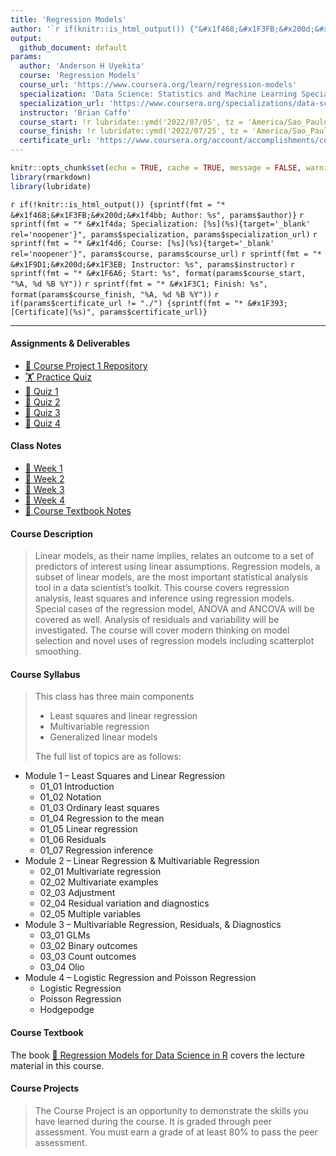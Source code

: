 ```yaml
---
title: 'Regression Models'
author: '`r if(knitr::is_html_output()) {"&#x1f468;&#x1F3FB;&#x200d;&#x1f4bb; Anderson H Uyekita"} else {NULL}`'
output:
  github_document: default
params:
  author: 'Anderson H Uyekita'
  course: 'Regression Models'
  course_url: 'https://www.coursera.org/learn/regression-models'
  specialization: 'Data Science: Statistics and Machine Learning Specialization'
  specialization_url: 'https://www.coursera.org/specializations/data-science-statistics-machine-learning'
  instructor: 'Brian Caffo'
  course_start: !r lubridate::ymd('2022/07/05', tz = 'America/Sao_Paulo')
  course_finish: !r lubridate::ymd('2022/07/25', tz = 'America/Sao_Paulo')
  certificate_url: 'https://www.coursera.org/account/accomplishments/certificate/G3T94H7QL4HK'
---
```


```r
knitr::opts_chunk$set(echo = TRUE, cache = TRUE, message = FALSE, warning = FALSE)
library(rmarkdown)
library(lubridate)
```

`r if(!knitr::is_html_output()) {sprintf(fmt = "* &#x1f468;&#x1F3FB;&#x200d;&#x1f4bb; Author: %s", params$author)}`
`r sprintf(fmt = "* &#x1f4da; Specialization: [%s](%s){target='_blank' rel='noopener'}", params$specialization, params$specialization_url)`
`r sprintf(fmt = "* &#x1f4d6; Course: [%s](%s){target='_blank' rel='noopener'}", params$course, params$course_url)`
    `r sprintf(fmt = "* &#x1F9D1;&#x200d;&#x1F3EB; Instructor: %s", params$instructor)`
    `r sprintf(fmt = "* &#x1F6A6; Start: %s", format(params$course_start, "%A, %d %B %Y"))`
    `r sprintf(fmt = "* &#x1F3C1; Finish: %s", format(params$course_finish, "%A, %d %B %Y"))`
`r if(params$certificate_url != "./") {sprintf(fmt = "* &#x1F393; [Certificate](%s)", params$certificate_url)}`

--------------------------------------------------------------------------------

#### Assignments & Deliverables

* [&#x1F680; Course Project 1 Repository](https://github.com/AndersonUyekita/regression-models_course-project)
* [&#x1F3CB; Practice Quiz](https://github.com/AndersonUyekita/regression-models_practice_quiz)
* [&#x1F4DD; Quiz 1](./Week 1/quiz-1_regression-models.md)
* [&#x1F4DD; Quiz 2](./Week 2/quiz-2_regression-models.md)
* [&#x1F4DD; Quiz 3](./Week 3/quiz-3_regression-models.md)
* [&#x1F4DD; Quiz 4](./Week 4/quiz-4_regression-models.md)

#### Class Notes

* [&#x1F4C6; Week 1](./Week 1)
* [&#x1F4C6; Week 2](./Week 2)
* [&#x1F4C6; Week 3](./Week 3)
* [&#x1F4C6; Week 4](./Week 4)
* [&#x1F4D1; Course Textbook Notes](./book)

#### Course Description

> Linear models, as their name implies, relates an outcome to a set of predictors of interest using linear assumptions.  Regression models, a subset of linear models, are the most important statistical analysis tool in a data scientist’s toolkit. This course covers regression analysis, least squares and inference using regression models. Special cases of the regression model, ANOVA and ANCOVA will be covered as well. Analysis of residuals and variability will be investigated. The course will cover modern thinking on model selection and novel uses of regression models including scatterplot smoothing.


#### Course Syllabus

> This class has three main components
> 
> * Least squares and linear regression
> * Multivariable regression
> * Generalized linear models  
> 
> The full list of topics are as follows:

* Module 1 -- Least Squares and Linear Regression
    * 01_01 Introduction
    * 01_02 Notation
    * 01_03 Ordinary least squares
    * 01_04 Regression to the mean
    * 01_05 Linear regression
    * 01_06 Residuals
    * 01_07 Regression inference
* Module 2 -- Linear Regression & Multivariable Regression
    * 02_01 Multivariate regression
    * 02_02 Multivariate examples
    * 02_03 Adjustment
    * 02_04 Residual variation and diagnostics
    * 02_05 Multiple variables
* Module 3 -- Multivariable Regression, Residuals, & Diagnostics
    * 03_01 GLMs
    * 03_02 Binary outcomes
    * 03_03 Count outcomes
    * 03_04 Olio
* Module 4 -- Logistic Regression and Poisson Regression
    * Logistic Regression
    * Poisson Regression
    * Hodgepodge

#### Course Textbook

The book [&#x1F4D4; Regression Models for Data Science in R](./book/regression-models-for-data-science-in-r.pdf) covers the lecture material in this course.

#### Course Projects

> The Course Project is an opportunity to demonstrate the skills you have learned during the course. It is graded through peer assessment. You must earn a grade of at least 80% to pass the peer assessment.
